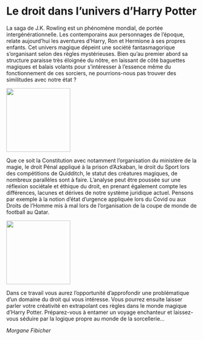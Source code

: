# Le droit dans l'univers d'Harry Potter

La saga de J.K. Rowling est un phénomène mondial, de portée intergénérationnelle. Les contemporains aux personnages de l'époque, relate aujourd'hui les aventures d'Harry, Ron et Hermione à ses propres enfants. Cet univers magique dépeint une société fantasmagorique s'organisant selon des règles mystérieuses. Bien qu'au premier abord sa structure paraisse très éloignée du nôtre, en laissant de côté baguettes magiques et balais volants pour s'intéresser à l'essence même du fonctionnement de ces sorciers, ne pourrions-nous pas trouver des similitudes avec notre état ? 

::: {.center data-latex=""}
![](images/le-droit-dans-lunivers-dharry-potter-1.jpg){height=12em}
:::

Que ce soit la Constitution avec notamment l'organisation du ministère de la magie, le droit Pénal appliqué à la prison d'Azkaban, le droit du Sport lors des compétitions de Quidditch, le statut des créatures magiques, de nombreux parallèles sont à faire. L'analyse peut être poussée sur une réflexion sociétale et éthique du droit, en prenant également compte les différences, lacunes et dérives de notre système juridique actuel. Pensons par exemple à la notion d'état d'urgence appliquée lors du Covid ou aux Droits de l'Homme mis à mal lors de l'organisation de la coupe de monde de football au Qatar.

::: {.center data-latex=""}
![](images/le-droit-dans-lunivers-dharry-potter-2.jpg){height=12em}
:::

Dans ce travail vous aurez l'opportunité d'approfondir une problématique d'un domaine du droit qui vous intéresse. Vous pourrez ensuite laisser parler votre créativité en extrapolant ces règles dans le monde magique d'Harry Potter. Préparez-vous à entamer un voyage enchanteur et laissez-vous séduire par la logique propre au monde de la sorcellerie…

::: {.signature data-latex=""}
_Morgane Fibicher_
:::